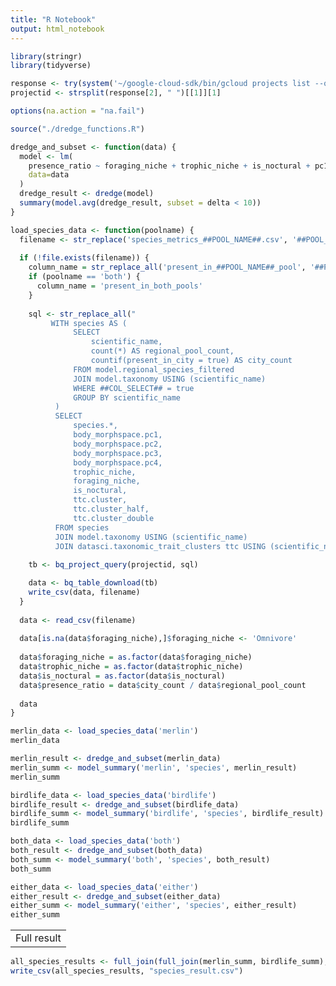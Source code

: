 ```yaml
---
title: "R Notebook"
output: html_notebook
---
```

```r
library(stringr)
library(tidyverse)
```

```r
response <- try(system('~/google-cloud-sdk/bin/gcloud projects list --quiet', intern = T))
projectid <- strsplit(response[2], " ")[[1]][1]
```

```r
options(na.action = "na.fail") 
```

```r
source("./dredge_functions.R")
```

```r
dredge_and_subset <- function(data) {
  model <- lm(
    presence_ratio ~ foraging_niche + trophic_niche + is_noctural + pc1 + pc2 + pc3 + pc4,
    data=data
  )
  dredge_result <- dredge(model)
  summary(model.avg(dredge_result, subset = delta < 10))
}
```

```r
load_species_data <- function(poolname) {
  filename <- str_replace('species_metrics_##POOL_NAME##.csv', '##POOL_NAME##', poolname)
  
  if (!file.exists(filename)) {
    column_name = str_replace_all('present_in_##POOL_NAME##_pool', '##POOL_NAME##', poolname)
    if (poolname == 'both') {
      column_name = 'present_in_both_pools'
    }
    
    sql <- str_replace_all("
         WITH species AS (
              SELECT 
                  scientific_name,
                  count(*) AS regional_pool_count,
                  countif(present_in_city = true) AS city_count
              FROM model.regional_species_filtered
              JOIN model.taxonomy USING (scientific_name)
              WHERE ##COL_SELECT## = true
              GROUP BY scientific_name
          )
          SELECT 
              species.*,
              body_morphspace.pc1,
              body_morphspace.pc2,
              body_morphspace.pc3,
              body_morphspace.pc4,
              trophic_niche,
              foraging_niche,
              is_noctural,
              ttc.cluster,
              ttc.cluster_half,
              ttc.cluster_double
          FROM species
          JOIN model.taxonomy USING (scientific_name)
          JOIN datasci.taxonomic_trait_clusters ttc USING (scientific_name)", '##COL_SELECT##', column_name)
  
    tb <- bq_project_query(projectid, sql)

    data <- bq_table_download(tb)
    write_csv(data, filename)
  }
  
  data <- read_csv(filename)
  
  data[is.na(data$foraging_niche),]$foraging_niche <- 'Omnivore'
  
  data$foraging_niche = as.factor(data$foraging_niche)
  data$trophic_niche = as.factor(data$trophic_niche)
  data$is_noctural = as.factor(data$is_noctural)
  data$presence_ratio = data$city_count / data$regional_pool_count
  
  data
}
```


```r
merlin_data <- load_species_data('merlin')
merlin_data
```



```r
merlin_result <- dredge_and_subset(merlin_data)
merlin_summ <- model_summary('merlin', 'species', merlin_result)
merlin_summ
```

```r
birdlife_data <- load_species_data('birdlife')
birdlife_result <- dredge_and_subset(birdlife_data)
birdlife_summ <- model_summary('birdlife', 'species', birdlife_result)
birdlife_summ
```


```r
both_data <- load_species_data('both')
both_result <- dredge_and_subset(both_data)
both_summ <- model_summary('both', 'species', both_result)
both_summ
```


```r
either_data <- load_species_data('either')
either_result <- dredge_and_subset(either_data)
either_summ <- model_summary('either', 'species', either_result)
either_summ
```

----------------------
Full result
----------------------
```r
all_species_results <- full_join(full_join(merlin_summ, birdlife_summ), full_join(both_summ, either_summ))
write_csv(all_species_results, "species_result.csv")
```



